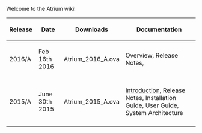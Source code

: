 
Welcome to the Atrium wiki!
{|
! Release 
! Date 
! Downloads 
! Documentation
|-
| 2016/A || Feb 16th 2016 || Atrium_2016_A.ova || Overview, Release Notes, 
|-
|-
| 2015/A || June 30th 2015 || Atrium_2015_A.ova || [[Introduction-(15A)|Introduction]], Release Notes, Installation Guide, User Guide, System Architecture 
|-
|}
